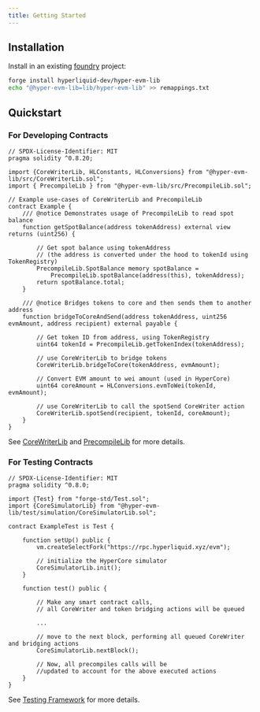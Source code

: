 ```yaml
---
title: Getting Started
---
```


## Installation

Install in an existing [foundry](https://getfoundry.sh/) project:

```bash
forge install hyperliquid-dev/hyper-evm-lib
echo "@hyper-evm-lib=lib/hyper-evm-lib" >> remappings.txt
```

## Quickstart

### For Developing Contracts

```solidity
// SPDX-License-Identifier: MIT
pragma solidity ^0.8.20;

import {CoreWriterLib, HLConstants, HLConversions} from "@hyper-evm-lib/src/CoreWriterLib.sol";
import { PrecompileLib } from "@hyper-evm-lib/src/PrecompileLib.sol";

// Example use-cases of CoreWriterLib and PrecompileLib
contract Example {
    /// @notice Demonstrates usage of PrecompileLib to read spot balance
    function getSpotBalance(address tokenAddress) external view returns (uint256) {

        // Get spot balance using tokenAddress 
        // (the address is converted under the hood to tokenId using TokenRegistry)
        PrecompileLib.SpotBalance memory spotBalance = 
            PrecompileLib.spotBalance(address(this), tokenAddress);
        return spotBalance.total;
    }

    /// @notice Bridges tokens to core and then sends them to another address
    function bridgeToCoreAndSend(address tokenAddress, uint256 evmAmount, address recipient) external payable {

        // Get token ID from address, using TokenRegistry
        uint64 tokenId = PrecompileLib.getTokenIndex(tokenAddress);

        // use CoreWriterLib to bridge tokens
        CoreWriterLib.bridgeToCore(tokenAddress, evmAmount);

        // Convert EVM amount to wei amount (used in HyperCore)
        uint64 coreAmount = HLConversions.evmToWei(tokenId, evmAmount);

        // use CoreWriterLib to call the spotSend CoreWriter action
        CoreWriterLib.spotSend(recipient, tokenId, coreAmount);
    }
}
```

See [CoreWriterLib](/dev/corewriter) and [PrecompileLib](/dev/precompiles) for more details.

### For Testing Contracts
```solidity
// SPDX-License-Identifier: MIT
pragma solidity ^0.8.0;

import {Test} from "forge-std/Test.sol";
import {CoreSimulatorLib} from "@hyper-evm-lib/test/simulation/CoreSimulatorLib.sol";

contract ExampleTest is Test {

    function setUp() public {
        vm.createSelectFork("https://rpc.hyperliquid.xyz/evm");

        // initialize the HyperCore simulator
        CoreSimulatorLib.init();
    }

    function test() public { 

        // Make any smart contract calls, 
        // all CoreWriter and token bridging actions will be queued

        ...

        // move to the next block, performing all queued CoreWriter and bridging actions
        CoreSimulatorLib.nextBlock();

        // Now, all precompiles calls will be 
        //updated to account for the above executed actions
    }
}

```

See [Testing Framework](/testing/overview) for more details.